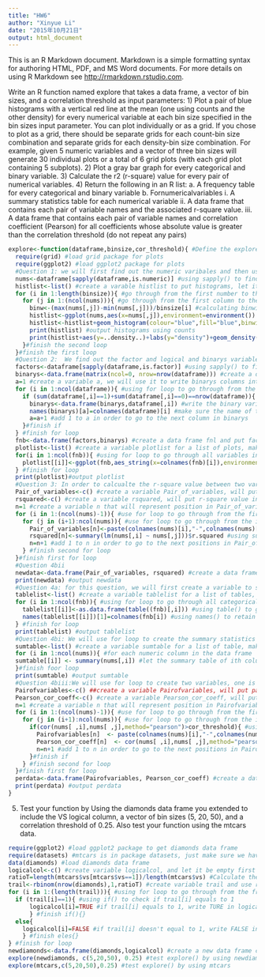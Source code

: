 ```yaml
---
title: "HW6"
author: "Xinyue Li"
date: "2015年10月21日"
output: html_document
---
```


This is an R Markdown document. Markdown is a simple formatting syntax for authoring HTML, PDF, and MS Word documents. For more details on using R Markdown see <http://rmarkdown.rstudio.com>.

Write an R function named explore that takes a data frame, a vector of bin sizes, and a correlation threshold as input parameters:
1) Plot a pair of blue histograms with a vertical red line at the mean (one using counts and the other density) for every numerical variable at each bin size specified in the bin sizes input parameter. You can plot individually or as a grid. If you chose to plot as a grid, there should be separate grids for each count-bin size combination and separate grids for each density-bin size combination. For example, given 5 numeric variables and a vector of three bin sizes will generate 30 individual plots or a total of 6 grid plots (with each grid plot containing 5 subplots).
2) Plot a gray bar graph for every categorical and binary variable.
3) Calculate the r2 (r-square) value for every pair of numerical
variables.
4) Return the following in an R list:
a. A frequency table for every categorical and binary variable 
b. Fornumericalvariables
i. A summary statistics table for each numerical variable
ii. A data frame that contains each pair of variable names and the associated r-square value.
iii. A data frame that contains each pair of variable names and correlation coefficient (Pearson) for all coefficients whose absolute value is greater than the correlation threshold (do not repeat any pairs)
```r
explore<-function(dataframe,binsize,cor_threshold){ #Define the explore function with input data dataframe, binsize and cor_threshold
  require(grid) #load grid package for plots
  require(ggplot2) #load ggplot2 package for plots
  #Question 1: we will first find out the numeric varibales and then use for loop to draw the histgram by using ggplot()
  nums<-dataframe[sapply(dataframe,is.numeric)] #using sapply() to find all numeric column and put them into variable nums
  histlist<-list() #create a varable histlist to put histograms, let it be empty first
  for (i in 1:length(binsize)){ #go through from the first number to the last in binsize
    for (j in 1:(ncol(nums))){ #go through from the first column to the last in nums
      binw<-(max(nums[,j])-min(nums[,j]))/binsize[i] #calculating binwidth for histogram by using the input binsize
      histlist<-ggplot(nums,aes(x=nums[,j]),environment=environment()) #using ggplot to draw the plot for every numerical variable, let the ith column to be the x aesthetic and use environment parameter
      histlist<-histlist+geom_histogram(colour="blue",fill="blue",binwidth=binw)+labs(x=colnames(nums)[j])+geom_vline(xintercept=mean(nums[,j]),colour="red") #add blue histogram with the calculated binwidth, label the x label, the y label will be counts automatically, then draw a vertical red line at the mean
      print(histlist) #output histograms using counts
      print(histlist+aes(y=..density..)+labs(y="density")+geom_density()) #output histograms using density and label the y label 
    }#finish the second loop
  }#finish the first loop
  #Question 2:  We find out the factor and logical and binarys variables first. Then put them into a data frame, using foor loop to draw bar graph and put them into a list.
  factors<-dataframe[sapply(dataframe,is.factor)] #using sapply() to find all factor columns and put them into variable factors
  binarys<-data.frame(matrix(ncol=0, nrow=nrow(dataframe))) #create a data frame for binarys and set the row numbers to be the same as dataframe
  a=1 #create a variable a, we will use it to write binarys columns into data frame
  for (i in 1:ncol(dataframe)){ #using for loop to go through from the first column to the last in dataframe
    if (sum(dataframe[,i]==1)+sum(dataframe[,i]==0)==nrow(dataframe)){ #use if() and sum() to check if there are columns only have 0s and 1s
      binarys<-data.frame(binarys,dataframe[,i]) #write the binary variables into binarys variable
      names(binarys)[a]=colnames(dataframe)[i] #make sure the name of the column won't change in new data frame
      a=a+1 #add 1 to a in order to go to the next column in binarys
    }#finish if
  } #finish for loop
  fnb<-data.frame(factors,binarys) #create a data frame fnl and put factors and logicals in it
  plotlist<-list() #create a variable plotlist for a list of plots, make it empty, we will use it to put all plots
  for(i in 1:ncol(fnb)){ #using for loop to go through all variables in fnl
    plotlist[[i]]<-ggplot(fnb,aes_string(x=colnames(fnb)[i]),environment=environment())+geom_bar(colour="gray",fill="grey")+ggtitle(paste(colnames(fnb)[i],"distribution")) #put a gray bar graph for ith column in fnl into plotlist[[i]], label xlabel and write title, and use use environment parameter
  } #finish for loop
  print(plotlist)#output plotlist
  #Question 3: In order to calcualte the r-square value between two variables, we need to create a linear regression between two variables by using lm(), then we use for loop to calculated r-squared and put them into a variable. At last, we can create ta data frame to solve 4bii at the same time.
  Pair_of_variables<-c() #create a variable Pair_of_variables, will put pair of variable names in it
  rsquared<-c() #create a variable rsquared, will put r-square value in it
  n=1 #create a variable n that will represent position in Pair_of_variables and rsquared, we will use it to go through all positions in Pair_of_variables and rsquared, let it equal to 1 first
  for (i in 1:(ncol(nums)-1)){ #use for loop to go through from the first column name to the penult in dataframenum
    for (j in (i+1):ncol(nums)){ #use for loop to go through from the i+1th column name to the last in dataframenum
      Pair_of_variables[n]<-paste(colnames(nums)[i],"-",colnames(nums)[j],sep="") #using paste() to write pair of variable names in a single string separated by a -, and put into Pair_of_variables
      rsquared[n]<-summary(lm(nums[,i] ~ nums[,j]))$r.squared #using summary() and lm() to get the r-square value between two varaibles
      n=n+1 #add 1 to n in order to go to the next positions in Pair_of_variables and rsquared
    } #finish second for loop
  }#finish first for loop
  #Question 4bii
  newdata<-data.frame(Pair_of_variables, rsquared) #create a data frame newdata and put Pair_of_variables and rsquared into it
  print(newdata) #output newdata 
  #Question 4a: for this question, we will first create a variable to store tables. Then use for loop to create frequency tables for every categorical and binary variables. Because mtcars doesn't have factors and 
  tablelist<-list() #create a variable tablelist for a list of tables, make it empty, we will use it to put all tables
  for (i in 1:ncol(fnb)){ #using for loop to go through all categoricals and binary variables in dataframe
    tablelist[[i]]<-as.data.frame(table((fnb)[,i])) #using table() to give the counts of ith column in fnb, convert it to a data frame and put into tablelist[[i]]
    names(tablelist[[i]])[1]=colnames(fnb[i]) #using names() to retain the variable name in the corresponding column name
  } #finish for loop
  print(tablelist) #output tablelist
  #Question 4bi: We will use for loop to create the summary statistics tables for all numerical columns.
  sumtable<-list() #create a variable sumtable for a list of table, make it empty
  for (i in 1:ncol(nums)){ #for each numeric column in the data frame
  sumtable[[i]] <- summary(nums[,i]) #let the summary table of ith column to be the ith element in sumtable
  }#finish foor loop
  print(sumtable) #output sumtable
  #Question 4biii:We will use for loop to create two variables, one is for pair of variable names and the other is the corresponding pearson correlation coefficient. Then, use if() to seclect pearson correlation coefficient>cor_threshold and put the two variables into a data frame.
  Pairofvariables<-c() ##create a variable Pairofvariables, will put pair of variable names in it
  Pearson_cor_coeff<-c() #create a variable Pearson_cor_coeff, will put corresponding Pearson correlation coefficient in it
  n=1 #create a variable n that will represent position in Pairofvariables and Pearson_cor_coeff, we will use it to go through all positions in Pair_of_variables and Pearson_cor_coeff, let it equal to 1 first
  for (i in 1:(ncol(nums)-1)){ #use for loop to go through from the first column name to the penult in nums
    for (j in (i+1):ncol(nums)){ #use for loop to go through from the i+1th column name to the last in nums
      if(cor(nums[ ,i],nums[ ,j],method="pearson")>cor_threshold){ #using if() to check if the pearson correlation coefficient between ith column and jth column in nums larger than the input value cor_threshold
        Pairofvariables[n]  <- paste(colnames(nums)[i],"-",colnames(nums)[j],sep="") #using paste() to write pair of variable names in a single string separated by a -, and put into Pair_of_variables
        Pearson_cor_coeff[n]  <- cor(nums[ ,i],nums[ ,j],method="pearson") #using cor() to calculate the Pearson correlation coefficient between the ith column and jth column in nums, and write down the result in Pearson_cor_coeff
        n=n+1 #add 1 to n in order to go to the next positions in Pairofvariables and Pearson_cor_coeff
      }#finish if
    } #finish second for loop
  }#finish first for loop
  perdata<-data.frame(Pairofvariables, Pearson_cor_coeff) #create a data frame called perdata, put Pairofvariables and Pearson_cor_coeff into it 
  print(perdata) #output perdata
}

```
5) Test your function by Using the diamonds data frame you extended to include the VS logical column, a vector of bin sizes (5, 20, 50), and a correlation threshold of 0.25. Also test your function using the mtcars data.
```r
require(ggplot2) #load ggplot2 package to get diamonds data frame
require(datasets) #mtcars is in package datasets, just make sure we have mtcars
data(diamonds) #load diamonds data frame
logicalcol<-c() #create variable logicalcol, and let it be empty first
ratioT=length(mtcars$vs[mtcars$vs==1])/length(mtcars$vs) #Calculate the ratio of 1 in the mtcars$vs variable, and put it in variable ratioT
trail<-rbinom(nrow(diamonds),1,ratioT) #create variable trail and use rbinom() to randomly input 0 and 1 into trail based on ratioT, and let the length of trail equal to the length of diamonds
for (i in 1:(length(trail))){ #using for loop to go through from the frist value to the last in trail
  if (trail[i]==1){ #using if() to check if trail[i] equals to 1
      logicalcol[i]=TRUE #if trail[i] equals to 1, write TURE in logicalcol[i]
      } #finish if(){}
  else{
    logicalcol[i]=FALSE #if trail[i] doesn't equal to 1, write FALSE in logicalcol[i]
    } #finish eles{}
} #finish for loop
newdiamonds<-data.frame(diamonds,logicalcol) #create a new data frame called newdiamonds and put diamonds and logicalcol into it
explore(newdiamonds, c(5,20,50), 0.25) #test explore() by using newdiamonds
explore(mtcars,c(5,20,50),0.25) #test explore() by using mtcars
```
